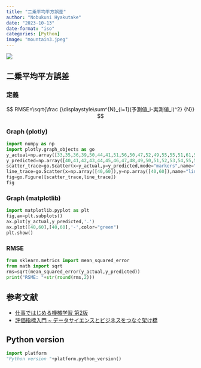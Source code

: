 ```yaml
---
title: "二乗平均平方誤差"
author: "Nobukuni Hyakutake"
date: "2023-10-13"
date-format: "iso"
categories: [Python]
image: "mountain3.jpeg"
---
```


![](mountain3.jpeg)

## 二乗平均平方誤差

### 定義

$$
RMSE=\sqrt{\frac {\displaystyle\sum^{N}_{i=1}(予測値_i-実測値_i)^2} {N}}
$$

### Graph (plotly)

```python
import numpy as np
import plotly.graph_objects as go
y_actual=np.array([33,35,36,39,50,44,41,51,56,50,47,52,49,55,55,51,61,58,58,57,66])
y_predicted=np.array([40,41,42,43,44,45,46,47,48,49,50,51,52,53,54,55,56,57,58,59,60])
scatter_trace=go.Scatter(x=y_actual,y=y_predicted,mode="markers",name="scatter")
line_trace=go.Scatter(x=np.array([40,60]),y=np.array([40,60]),name="linear")
fig=go.Figure([scatter_trace,line_trace])
fig
```

### Graph (matplotlib)

```python
import matplotlib.pyplot as plt
fig,ax=plt.subplots()
ax.plot(y_actual,y_predicted,'.')
ax.plot([40,60],[40,60],'-',color="green")
plt.show()
```

### RMSE

```python
from sklearn.metrics import mean_squared_error
from math import sqrt
rms=sqrt(mean_squared_error(y_actual,y_predicted))
print("RSME: "+str(round(rms,2)))
```


## 参考文献

- [仕事ではじめる機械学習 第2版](https://www.oreilly.co.jp//books/9784873119472/)
- [評価指標入門 ~ データサイエンスとビジネスをつなぐ架け橋](https://gihyo.jp/book/2023/978-4-297-13314-6)

## Python version

```python
import platform
"Python version "+platform.python_version()
```
